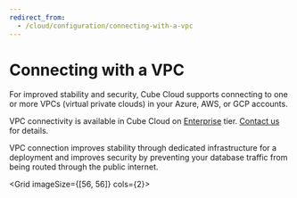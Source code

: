 ```yaml
---
redirect_from:
  - /cloud/configuration/connecting-with-a-vpc
---
```


# Connecting with a VPC

For improved stability and security, Cube Cloud supports connecting to one or
more VPCs (virtual private clouds) in your Azure, AWS, or GCP accounts.

<SuccessBox>

VPC connectivity is available in Cube Cloud on
[Enterprise](https://cube.dev/pricing) tier.
[Contact us](https://cube.dev/contact) for details.

</SuccessBox>

VPC connection improves stability through dedicated infrastructure for a
deployment and improves security by preventing your database traffic from being
routed through the public internet.

<Grid imageSize={[56, 56]} cols={2}>
  <GridItem
    url="vpc/aws"
    imageUrl="https://static.cube.dev/icons/aws.svg"
    title="Amazon Web Services"
  />
  <GridItem
    url="vpc/gcp"
    imageUrl="https://static.cube.dev/icons/google-cloud.svg"
    title="Google Cloud Platform"
  />
  <GridItem
    url="vpc/azure"
    imageUrl="https://static.cube.dev/icons/azure.svg"
    title="Microsoft Azure"
  />
</Grid>
